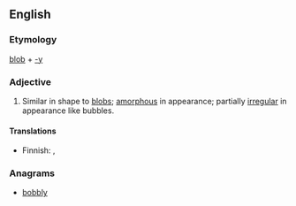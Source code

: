 ==English==

===Etymology===
[[blob]] + [[-y]]

===Adjective===
{{en-adj|blobbier|blobbiest}}

# Similar in shape to [[blob]]s; [[amorphous]] in appearance; partially [[irregular]] in appearance like bubbles.

====Translations====
{{trans-top|similar in shape and appearance to blobs}}
* Finnish: {{t|fi|kokkareinen}}, {{t|fi|klimppinen}}
{{trans-mid}}
{{trans-bottom}}

===Anagrams===
* [[bobbly#English|bobbly]]